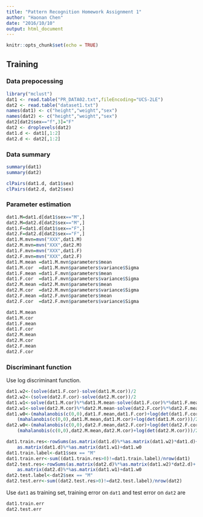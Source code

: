 ```yaml
---
title: "Pattern Recognition Homework Assignment 1"
author: "Haonan Chen"
date: "2016/10/10"
output: html_document
---
```


```r
knitr::opts_chunk$set(echo = TRUE)
```

## Training
### Data prepocessing
```r
library("mclust")
dat1 <- read.table("PR_DATA02.txt",fileEncoding="UCS-2LE")
dat2 <- read.table("dataset1.txt")
names(dat1) <- c("height","weight","sex")
names(dat2) <- c("height","weight","sex")
dat2[dat2$sex=="f",3]="F"
dat2 <- droplevels(dat2)
dat1.d <- dat1[,1:2]
dat2.d <- dat2[,1:2]
```

### Data summary
```r
summary(dat1)
summary(dat2)
```
```r
clPairs(dat1.d, dat1$sex)
clPairs(dat2.d, dat2$sex)
```

### Parameter estimation
```r
dat1.M=dat1.d[dat1$sex=="M",]
dat2.M=dat2.d[dat2$sex=="M",]
dat1.F=dat1.d[dat1$sex=="F",]
dat2.F=dat2.d[dat2$sex=="F",]
dat1.M.mvn=mvn("XXX",dat1.M)
dat2.M.mvn=mvn("XXX",dat2.M)
dat1.F.mvn=mvn("XXX",dat1.F)
dat2.F.mvn=mvn("XXX",dat2.F)
dat1.M.mean =dat1.M.mvn$parameters$mean
dat1.M.cor  =dat1.M.mvn$parameters$variance$Sigma
dat1.F.mean =dat1.F.mvn$parameters$mean
dat1.F.cor  =dat1.F.mvn$parameters$variance$Sigma
dat2.M.mean =dat2.M.mvn$parameters$mean
dat2.M.cor  =dat2.M.mvn$parameters$variance$Sigma
dat2.F.mean =dat2.F.mvn$parameters$mean
dat2.F.cor  =dat2.F.mvn$parameters$variance$Sigma
```

```r
dat1.M.mean
dat1.M.cor
dat1.F.mean
dat1.F.cor
dat2.M.mean
dat2.M.cor
dat2.F.mean
dat2.F.cor
```

### Discriminant function
Use log discriminant function.
\begin{align}

\end{align}
```r
dat1.w2<-(solve(dat1.F.cor)-solve(dat1.M.cor))/2
dat2.w2<-(solve(dat2.F.cor)-solve(dat2.M.cor))/2
dat1.w1<-solve(dat1.M.cor)%*%dat1.M.mean-solve(dat1.F.cor)%*%dat1.F.mean
dat2.w1<-solve(dat2.M.cor)%*%dat2.M.mean-solve(dat2.F.cor)%*%dat2.F.mean
dat1.w0<-(mahalanobis(c(0,0),dat1.F.mean,dat1.F.cor)+log(det(dat1.F.cor)))/2+log(0.5)-
	(mahalanobis(c(0,0),dat1.M.mean,dat1.M.cor)+log(det(dat1.M.cor)))/2-log(0.5)
dat2.w0<-(mahalanobis(c(0,0),dat2.F.mean,dat2.F.cor)+log(det(dat2.F.cor)))/2+log(0.5)-
	(mahalanobis(c(0,0),dat2.M.mean,dat2.M.cor)+log(det(dat2.M.cor)))/2-log(0.5)
```

```r
dat1.train.res<-rowSums(as.matrix(dat1.d)%*%as.matrix(dat1.w2)*dat1.d)+
	as.matrix(dat1.d)%*%as.matrix(dat1.w1)+dat1.w0
dat1.train.label<-dat1$sex == "M"
dat1.train.err<-sum((dat1.train.res>0)!=dat1.train.label)/nrow(dat1)
dat2.test.res<-rowSums(as.matrix(dat2.d)%*%as.matrix(dat1.w2)*dat2.d)+
	as.matrix(dat2.d)%*%as.matrix(dat1.w1)+dat1.w0
dat2.test.label<-dat2$sex == "M"
dat2.test.err<-sum((dat2.test.res>0)!=dat2.test.label)/nrow(dat2)
```

Use `dat1` as training set, training error on `dat1` and test error on `dat2` are
```r
dat1.train.err
dat2.test.err
```
